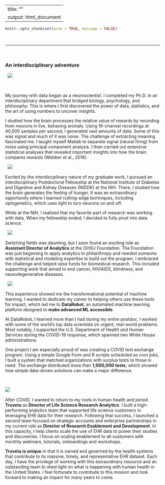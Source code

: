 

---
title: ""
output: html_document
---

```r
knitr::opts_chunk$set(echo = TRUE, message = FALSE)
```

&nbsp;
&nbsp;


---
&nbsp;

### An interdisciplinary adventure

&nbsp;
![](/Users/emilywebber/Documents/website_2025/Website/datapic.jpg) 

&nbsp;
&nbsp;

My journey with data began as a neuroscientist. I completed my Ph.D. in an interdisciplinary department that bridged biology, psychology, and philosophy. This is where I first discovered the power of data, statistics, and the art of using numbers to uncover insights.
 
I studied how the brain processes the relative value of rewards by recording from neurons in live, behaving animals. Using 16-channel recordings at 40,000 samples per second, I generated vast amounts of data. Some of this was signal and much of it was noise. The challenge of extracting meaning fascinated me. I taught myself Matlab to separate signal (neural firing) from noise using principal component analysis. I then carried out extensive statistical analyses that revealed important insights into how the brain compares rewards (Webber et al., 2016).

&nbsp;
![](/Users/emilywebber/Documents/website_2025/Website/PPE.jpg)
&nbsp;

Excited by the interdisciplinary nature of my graduate work, I pursued an interdisciplinary Postdoctoral Fellowship at the National Institute of Diabetes and Digestive and Kidney Diseases (NIDDK) at the NIH. There, I studied how the brain generates the feeling of hunger. It was an extraordinary opportunity where I learned cutting-edge techniques, including optogenetics, which uses light to turn neurons on and off.

While at the NIH, I realized that my favorite part of research was working with data. When my fellowship ended, I decided to fully pivot into data science.


&nbsp;
![](/Users/emilywebber/Documents/website_2025/Website/use_interview.jpg)
&nbsp;

Switching fields was daunting, but I soon found an exciting role as **Assistant Director of Analytics** at the OHSU Foundation. The Foundation was just beginning to apply analytics to philanthropy and needed someone with statistical and modeling expertise to build out the program. I embraced the challenge and helped raise funds for biomedical research. This included supporting work that aimed to end cancer, HIV/AIDS, blindness, and neurodegenerative diseases.

&nbsp;
![](/Users/emilywebber/Documents/website_2025/Website/DR.jpg)
&nbsp;

This experience showed me the transformational potential of machine learning. I wanted to dedicate my career to helping others use these tools for impact, which led me to **DataRobot**, an automated machine learning platform designed to **make advanced ML accessible**.

At DataRobot, I learned more than I had during my entire postdoc. I worked with some of the world’s top data scientists on urgent, real-world problems. Most notably, I supported the U.S. Department of Health and Human Services during the COVID-19 response, which spanned two White House administrations.

One project I am especially proud of was creating a COVID test exchange program. Using a simple Google Form and R scripts scheduled as cron jobs, I built a system that matched organizations with surplus tests to those in need. The exchange distributed more than **1,000,000 tests**, which showed how simple data-driven solutions can make a major difference.

&nbsp;

![](/Users/emilywebber/Documents/website_2025/Website/tct.jpeg)
 &nbsp;
 
After COVID, I wanted to return to my roots in human health and joined **Truveta** as **Director of Life Science Research Analytics**. I built a high-performing analytics team that supported life science customers in leveraging EHR data for their research. Following that success, I launched a second team focused on strategic accounts and enterprise partnerships in my current role as **Director of Research Enablement and Development**. In this capacity, I help clients scale the use of EHR data to power their studies and discoveries.  I focus on scaling enablement to all customers with monthly webinars, tutorials, onboardings and workshops. 

**Truveta is unique** in that it is owned and governed by the health systems that contribute to its massive, timely, and representative EHR dataset. Each day, I have the privilege of working with this extraordinary resource and an outstanding team to shed light on what is happening with human health in the United States. I feel fortunate to contribute to this mission and look forward to making an impact for many years to come.
 
 
 


<!--html_preserve-->

<link rel="stylesheet" href="style.css" type="text/css" />
<script>
  (function(i,s,o,g,r,a,m){i['GoogleAnalyticsObject']=r;i[r]=i[r]||function(){
  (i[r].q=i[r].q||[]).push(arguments)},i[r].l=1*new Date();a=s.createElement(o),
  m=s.getElementsByTagName(o)[0];a.async=1;a.src=g;m.parentNode.insertBefore(a,m)
  })(window,document,'script','https://www.google-analytics.com/analytics.js','ga');

  ga('create', 'UA-91308049-1', 'auto');
  ga('send', 'pageview');

</script>



<!-- Go to www.addthis.com/dashboard to customize your tools --> <script type="text/javascript" src="//s7.addthis.com/js/300/addthis_widget.js#pubid=ra-589036a8549be1ce"></script>


<!--/html_preserve-->
   
 